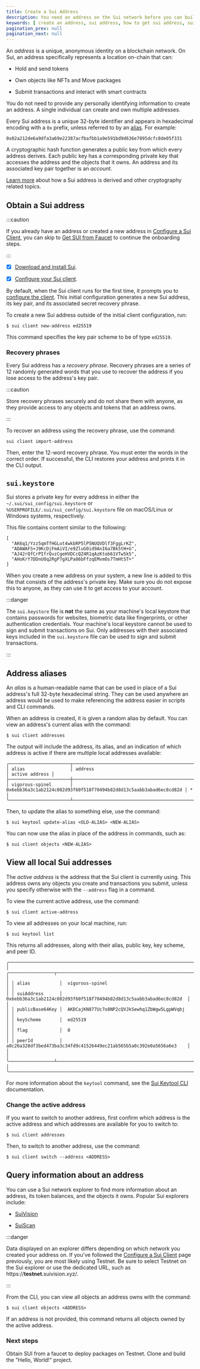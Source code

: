 ```yaml
---
title: Create a Sui Address
description: You need an address on the Sui network before you can build packages and own objects.
keywords: [ create an address, sui address, how to get sui address, sui wallets, slush, suiet, glass wallet, martian extension, surf wallet, private keys ]
pagination_prev: null
pagination_next: null
---
```


An _address_ is a unique, anonymous identity on a blockchain network. On Sui, an address specifically represents a location on-chain that can:

- Hold and send tokens 

- Own objects like NFTs and Move packages

- Submit transactions and interact with smart contracts

You do not need to provide any personally identifying information to create an address. A single individual can create and own multiple addresses. 

Every Sui address is a unique 32-byte identifier and appears in hexadecimal encoding with a `0x` prefix, unless referred to by an [alias](#address-aliases). For example:

```
0x02a212de6a9dfa3a69e22387acfbafbb1a9e591bd9d636e7895dcfc8de05f331
```

A cryptographic hash function generates a public key from which every address derives. Each public key has a corresponding private key that accesses the address and the objects that it owns. An address and its associated key pair together is an _account_. 

[Learn more](/concepts/cryptography/transaction-auth/keys-addresses.mdx) about how a Sui address is derived and other cryptography related topics.

## Obtain a Sui address 

:::caution 

If you already have an address or created a new address in [Configure a Sui Client](/guides/developer/getting-started/configure-sui-client.mdx), you can skip to [Get SUI from Faucet](/guides/developer/getting-started/get-coins.mdx) to continue the onboarding steps.

:::

<Tabs className="tabsHeadingCentered--small">
<TabItem value="prereq" label="Prerequisites">

- [x] [Download and install Sui](/guides/developer/getting-started/sui-install.mdx).

- [x] [Configure your Sui client](/guides/developer/getting-started/configure-sui-client.mdx).

</TabItem>
</Tabs>

By default, when the Sui client runs for the first time, it prompts you to [configure the client](/guides/developer/getting-started/configure-sui-client.mdx). This initial configuration generates a new Sui address, its key pair, and its associated secret recovery phrase. 

To create a new Sui address outside of the initial client configuration, run:

```
$ sui client new-address ed25519
```

This command specifies the key pair scheme to be of type `ed25519`.

<ImportContent source="crypto-schemes.mdx" mode="snippet" />

### Recovery phrases

Every Sui address has a _recovery phrase_. Recovery phrases are a series of 12 randomly generated words that you use to recover the address if you lose access to the address's key pair. 

:::caution

Store recovery phrases securely and do not share them with anyone, as they provide access to any objects and tokens that an address owns.

:::

To recover an address using the recovery phrase, use the command:

```
sui client import-address
```

Then, enter the 12-word recovery phrase. You must enter the words in the correct order. If successful, the CLI restores your address and prints it in the CLI output.

## `sui.keystore`

Sui stores a private key for every address in either the  `~/.sui/sui_config/sui.keystore` or `%USERPROFILE/.sui/sui_config/sui.keystore` file on macOS/Linux or Windows systems, respectively.

This file contains content similar to the following:

```
[
  "AK6q1/Yzz5qmTfHGLot4wkbRP5lP5NUQVDlf3FggLrKZ",
  "ADAWAFS+J9KcDjFmAiVI/e9ZluG0id9AnI6a7Bk5tH+G",
  "AJ42rQfCrPIfrQvzCgeHVDCcQZ4R1qAzKtob61VTw5k5",
  "AHoKrY7DDnUOq2RgP7gXLPa86bFfzqEMvmOs7TmHtST+"
]
```

When you create a new address on your system, a new line is added to this file that consists of the address's private key. Make sure you do not expose this to anyone, as they can use it to get access to your account.

:::danger 

The `sui.keystore` file is **not** the same as your machine's local keystore that contains passwords for websites, biometric data like fingerprints, or other authentication credentials. Your machine's local keystore cannot be used to sign and submit transactions on Sui. Only addresses with their associated keys included in the `sui.keystore` file can be used to sign and submit transactions.

:::

## Address aliases 

An _alias_ is a human-readable name that can be used in place of a Sui address's full 32-byte hexadecimal string. They can be used anywhere an address would be used to make referencing the address easier in scripts and CLI commands. 

When an address is created, it is given a random alias by default. You can view an address's current alias with the command:

```
$ sui client addresses
```

The output will include the address, its alias, and an indication of which address is active if there are multiple local addresses available:

```
╭───────────────────────┬────────────────────────────────────────────────────────────────────┬────────────────╮
│ alias                 │ address                                                            │ active address │
├───────────────────────┼────────────────────────────────────────────────────────────────────┼────────────────┤
│ vigorous-spinel       │ 0x6ebb36a3c1ab2124c082d93f60f518f70494b82d8d13c5aabb3abad6ec8cd82d │ *              │
╰───────────────────────┴────────────────────────────────────────────────────────────────────┴────────────────╯
```

Then, to update the alias to something else, use the command:

```
$ sui keytool update-alias <OLD-ALIAS> <NEW-ALIAS>
```

You can now use the alias in place of the address in commands, such as:

```
$ sui client objects <NEW-ALIAS>
```

## View all local Sui addresses

The _active address_ is the address that the Sui client is currently using. This address owns any objects you create and transactions you submit, unless you specify otherwise with the `--address` flag in a command. 

To view the current active address, use the command:

```
$ sui client active-address
```

To view all addresses on your local machine, run:

```
$ sui keytool list
```

This returns all addresses, along with their alias, public key, key scheme, and peer ID. 

```
╭────────────────────────────────────────────────────────────────────────────────────────────╮
│ ╭─────────────────┬──────────────────────────────────────────────────────────────────────╮ │
│ │ alias           │  vigorous-spinel                                                     │ │
│ │ suiAddress      │  0x6ebb36a3c1ab2124c082d93f60f518f70494b82d8d13c5aabb3abad6ec8cd82d  │ │
│ │ publicBase64Key │  AKDCajKN877Uc7o8NP2cQVJkSewhq1ZbWgw5LgpWVqbj                        │ │
│ │ keyScheme       │  ed25519                                                             │ │
│ │ flag            │  0                                                                   │ │
│ │ peerId          │  a0c26a328df3bed473ba3c34fd9c41526449ec21ab565b5a0c392e0a5656a6e3    │ │
│ ╰─────────────────┴──────────────────────────────────────────────────────────────────────╯ │
╰────────────────────────────────────────────────────────────────────────────────────────────╯
```

For more information about the `keytool` command, see the [Sui Keytool CLI](/references/cli/keytool.mdx) documentation.

### Change the active address 

If you want to switch to another address, first confirm which address is the active address and which addresses are available for you to switch to:

```
$ sui client addresses
```

Then, to switch to another address, use the command:

```
$ sui client switch --address <ADDRESS>
```

## Query information about an address 

You can use a Sui network explorer to find more information about an address, its token balances, and the objects it owns. Popular Sui explorers include:

- [SuiVision](https://suivision.xyz/)

- [SuiScan](https://suiscan.xyz/mainnet/accounts)

:::danger

Data displayed on an explorer differs depending on which network you created your address on. If you've followed the [Configure a Sui Client](/guides/developer/getting-started/configure-sui-client.mdx) page previously, you are most likely using Testnet. Be sure to select Testnet on the Sui explorer or use the dedicated URL, such as https://**testnet**.suivision.xyz/.

:::

From the CLI, you can view all objects an address owns with the command:

```
$ sui client objects <ADDRESS>
```

If an address is not provided, this command returns all objects owned by the active address.

<div className="next-steps-module">
  <div className="next-steps-header">
    <h3>Next steps</h3>
  </div>
  <div className="next-steps-grid">
    <Card 
      title="Get SUI from Faucet" 
      href="/guides/developer/getting-started/get-coins"
    >
      Obtain SUI from a faucet to deploy packages on Testnet.
    </Card>
        <Card 
      title="Hello, World!" 
      href="/guides/developer/getting-started/hello-world"
    >
      Clone and build the "Hello, World!" project.
    </Card>
  </div>
</div>
